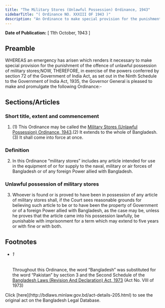 ```yaml
---
title: "The Military Stores (Unlawful Possession) Ordinance, 1943"
sidebarTitle: "( Ordinance NO. XXXIII OF 1943 )"
description: "An Ordinance to make special provision for the punishment of the offence of unlawful possession of military stores.1♣"
---
```


**Date of Publication:** [ 11th October, 1943 ]

## Preamble

WHEREAS an emergency has arisen which renders it necessary to make special provision for the punishment of the offence of unlawful possession of military stores;NOW, THEREFORE, in exercise of the powers conferred by section 72 of the Government of India Act, as set out in the Ninth Schedule to the Government of India Act, 1935, the Governor General is pleased to make and promulgate the following Ordinance:-

## Sections/Articles

### Short title, extent and commencement

1. (1) This Ordinance may be called the [Military Stores (Unlawful Possession) Ordinance, 1943](/laws/act-205 "Military Stores (Unlawful Possession) Ordinance, 1943").(2) It extends to the whole of Bangladesh.(3) It shall come into force at once.

### Definition

2. In this Ordinance “military stores” includes any article intended for use in the equipment of or for supply to the naval, military or air forces of Bangladesh or of any foreign Power allied with Bangladesh.

### Unlawful possession of military stores

3. Whoever is found or is proved to have been in possession of any article of military stores shall, if the Court sees reasonable grounds for believing such article to be or to have been the property of Government or of a foreign Power allied with Bangladesh, as the case may be, unless he proves that the article came into his possession lawfully, be punishable with imprisonment for a term which may extend to five years or with fine or with both.

## Footnotes

- ###### 1

  Throughout this Ordinance, the word “Bangladesh” was substituted for the word “Pakistan” by section 3 and the Second Schedule of the [Bangladesh Laws (Revision And Declaration) Act, 1973](/laws/act-430 "Bangladesh Laws (Revision And Declaration) Act, 1973") (Act No. VIII of 1973)

<Note>
  Click [here](http://bdlaws.minlaw.gov.bd/act-details-205.html) to see the original act on the Bangladesh Legal Database.
</Note>
